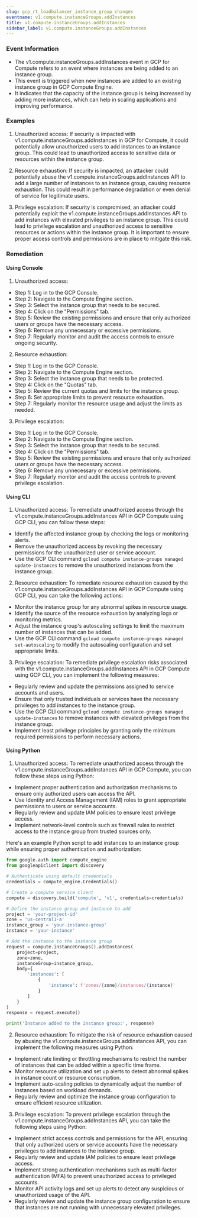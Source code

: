 ```yaml
--- 
slug: gcp_rt_loadbalancer_instance_group_changes
eventname: v1.compute.instanceGroups.addInstances
title: v1.compute.instanceGroups.addInstances
sidebar_label: v1.compute.instanceGroups.addInstances
---
```

                       
### Event Information

- The v1.compute.instanceGroups.addInstances event in GCP for Compute refers to an event where instances are being added to an instance group.
- This event is triggered when new instances are added to an existing instance group in GCP Compute Engine.
- It indicates that the capacity of the instance group is being increased by adding more instances, which can help in scaling applications and improving performance.


### Examples

1. Unauthorized access: If security is impacted with v1.compute.instanceGroups.addInstances in GCP for Compute, it could potentially allow unauthorized users to add instances to an instance group. This could lead to unauthorized access to sensitive data or resources within the instance group.

2. Resource exhaustion: If security is impacted, an attacker could potentially abuse the v1.compute.instanceGroups.addInstances API to add a large number of instances to an instance group, causing resource exhaustion. This could result in performance degradation or even denial of service for legitimate users.

3. Privilege escalation: If security is compromised, an attacker could potentially exploit the v1.compute.instanceGroups.addInstances API to add instances with elevated privileges to an instance group. This could lead to privilege escalation and unauthorized access to sensitive resources or actions within the instance group. It is important to ensure proper access controls and permissions are in place to mitigate this risk.

### Remediation

#### Using Console

1. Unauthorized access:
- Step 1: Log in to the GCP Console.
- Step 2: Navigate to the Compute Engine section.
- Step 3: Select the instance group that needs to be secured.
- Step 4: Click on the "Permissions" tab.
- Step 5: Review the existing permissions and ensure that only authorized users or groups have the necessary access.
- Step 6: Remove any unnecessary or excessive permissions.
- Step 7: Regularly monitor and audit the access controls to ensure ongoing security.

2. Resource exhaustion:
- Step 1: Log in to the GCP Console.
- Step 2: Navigate to the Compute Engine section.
- Step 3: Select the instance group that needs to be protected.
- Step 4: Click on the "Quotas" tab.
- Step 5: Review the current quotas and limits for the instance group.
- Step 6: Set appropriate limits to prevent resource exhaustion.
- Step 7: Regularly monitor the resource usage and adjust the limits as needed.

3. Privilege escalation:
- Step 1: Log in to the GCP Console.
- Step 2: Navigate to the Compute Engine section.
- Step 3: Select the instance group that needs to be secured.
- Step 4: Click on the "Permissions" tab.
- Step 5: Review the existing permissions and ensure that only authorized users or groups have the necessary access.
- Step 6: Remove any unnecessary or excessive permissions.
- Step 7: Regularly monitor and audit the access controls to prevent privilege escalation.

#### Using CLI

1. Unauthorized access: To remediate unauthorized access through the v1.compute.instanceGroups.addInstances API in GCP Compute using GCP CLI, you can follow these steps:

- Identify the affected instance group by checking the logs or monitoring alerts.
- Remove the unauthorized access by revoking the necessary permissions for the unauthorized user or service account.
- Use the GCP CLI command `gcloud compute instance-groups managed update-instances` to remove the unauthorized instances from the instance group.

2. Resource exhaustion: To remediate resource exhaustion caused by the v1.compute.instanceGroups.addInstances API in GCP Compute using GCP CLI, you can take the following actions:

- Monitor the instance group for any abnormal spikes in resource usage.
- Identify the source of the resource exhaustion by analyzing logs or monitoring metrics.
- Adjust the instance group's autoscaling settings to limit the maximum number of instances that can be added.
- Use the GCP CLI command `gcloud compute instance-groups managed set-autoscaling` to modify the autoscaling configuration and set appropriate limits.

3. Privilege escalation: To remediate privilege escalation risks associated with the v1.compute.instanceGroups.addInstances API in GCP Compute using GCP CLI, you can implement the following measures:

- Regularly review and update the permissions assigned to service accounts and users.
- Ensure that only trusted individuals or services have the necessary privileges to add instances to the instance group.
- Use the GCP CLI command `gcloud compute instance-groups managed update-instances` to remove instances with elevated privileges from the instance group.
- Implement least privilege principles by granting only the minimum required permissions to perform necessary actions.

#### Using Python

1. Unauthorized access: To remediate unauthorized access through the v1.compute.instanceGroups.addInstances API in GCP Compute, you can follow these steps using Python:

- Implement proper authentication and authorization mechanisms to ensure only authorized users can access the API.
- Use Identity and Access Management (IAM) roles to grant appropriate permissions to users or service accounts.
- Regularly review and update IAM policies to ensure least privilege access.
- Implement network-level controls such as firewall rules to restrict access to the instance group from trusted sources only.

Here's an example Python script to add instances to an instance group while ensuring proper authentication and authorization:

```python
from google.auth import compute_engine
from googleapiclient import discovery

# Authenticate using default credentials
credentials = compute_engine.Credentials()

# Create a compute service client
compute = discovery.build('compute', 'v1', credentials=credentials)

# Define the instance group and instance to add
project = 'your-project-id'
zone = 'us-central1-a'
instance_group = 'your-instance-group'
instance = 'your-instance'

# Add the instance to the instance group
request = compute.instanceGroups().addInstances(
    project=project,
    zone=zone,
    instanceGroup=instance_group,
    body={
        'instances': [
            {
                'instance': f'zones/{zone}/instances/{instance}'
            }
        ]
    }
)
response = request.execute()

print('Instance added to the instance group:', response)
```

2. Resource exhaustion: To mitigate the risk of resource exhaustion caused by abusing the v1.compute.instanceGroups.addInstances API, you can implement the following measures using Python:

- Implement rate limiting or throttling mechanisms to restrict the number of instances that can be added within a specific time frame.
- Monitor resource utilization and set up alerts to detect abnormal spikes in instance count or resource consumption.
- Implement auto-scaling policies to dynamically adjust the number of instances based on workload demands.
- Regularly review and optimize the instance group configuration to ensure efficient resource utilization.

3. Privilege escalation: To prevent privilege escalation through the v1.compute.instanceGroups.addInstances API, you can take the following steps using Python:

- Implement strict access controls and permissions for the API, ensuring that only authorized users or service accounts have the necessary privileges to add instances to the instance group.
- Regularly review and update IAM policies to ensure least privilege access.
- Implement strong authentication mechanisms such as multi-factor authentication (MFA) to prevent unauthorized access to privileged accounts.
- Monitor API activity logs and set up alerts to detect any suspicious or unauthorized usage of the API.
- Regularly review and update the instance group configuration to ensure that instances are not running with unnecessary elevated privileges.


 
